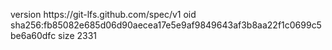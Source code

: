 version https://git-lfs.github.com/spec/v1
oid sha256:fb85082e685d06d90aecea17e5e9af9849643af3b8aa22f1c0699c5be6a60dfc
size 2331
